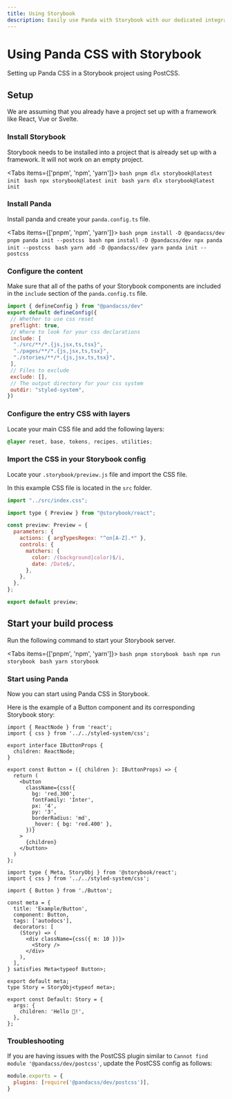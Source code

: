 ```yaml
---
title: Using Storybook
description: Easily use Panda with Storybook with our dedicated integration.
---
```


# Using Panda CSS with Storybook

Setting up Panda CSS in a Storybook project using PostCSS.

## Setup

We are assuming that you already have a project set up with a framework like React, Vue or Svelte.

<Steps>

### Install Storybook

Storybook needs to be installed into a project that is already set up with a framework. It will not work on an empty project.

<Tabs items={['pnpm', 'npm', 'yarn']}>
  <Tab>
    ```bash
    pnpm dlx storybook@latest init
    ```
  </Tab>
  <Tab>
    ```bash
    npx storybook@latest init
    ```
  </Tab>
  <Tab>
    ```bash
    yarn dlx storybook@latest init
    ```
  </Tab>
</Tabs>

### Install Panda

Install panda and create your `panda.config.ts` file.

<Tabs items={['pnpm', 'npm', 'yarn']}>
  <Tab>
    ```bash
    pnpm install -D @pandacss/dev
    pnpm panda init --postcss
    ```
  </Tab>
  <Tab>
    ```bash
    npm install -D @pandacss/dev
    npx panda init --postcss
    ```
  </Tab>
  <Tab>
    ```bash
    yarn add -D @pandacss/dev
    yarn panda init --postcss
    ```
  </Tab>
</Tabs>

### Configure the content

Make sure that all of the paths of your Storybook components are included in the `include` section of the `panda.config.ts` file.

```js {9} filename="panda.config.ts"
import { defineConfig } from "@pandacss/dev"
export default defineConfig({
 // Whether to use css reset
 preflight: true,
 // Where to look for your css declarations
 include: [
  "./src/**/*.{js,jsx,ts,tsx}",
  "./pages/**/*.{js,jsx,ts,tsx}",
  "./stories/**/*.{js,jsx,ts,tsx}",
 ],
 // Files to exclude
 exclude: [],
 // The output directory for your css system
 outdir: "styled-system",
})
```
### Configure the entry CSS with layers

Locate your main CSS file and add the following layers:

```css filename="src/index.css"
@layer reset, base, tokens, recipes, utilities;
```

### Import the CSS in your Storybook config

Locate your `.storybook/preview.js` file and import the CSS file.

In this example CSS file is located in the `src` folder.

```js {1} filename=".storybook/preview.js"
import "../src/index.css";

import type { Preview } from "@storybook/react";

const preview: Preview = {
  parameters: {
    actions: { argTypesRegex: "^on[A-Z].*" },
    controls: {
      matchers: {
        color: /(background|color)$/i,
        date: /Date$/,
      },
    },
  },
};

export default preview;
```

## Start your build process

Run the following command to start your Storybook server.

<Tabs items={['pnpm', 'npm', 'yarn']}>
  <Tab>
    ```bash
    pnpm storybook
    ```
  </Tab>
  <Tab>
    ```bash
    npm run storybook
    ```
  </Tab>
  <Tab>
    ```bash
    yarn storybook
    ```
  </Tab>
</Tabs>

### Start using Panda

Now you can start using Panda CSS in Storybook.

Here is the example of a Button component and its corresponding Storybook story:

```tsx filename="src/stories/Button.tsx"
import { ReactNode } from 'react';
import { css } from '../../styled-system/css';

export interface IButtonProps {
  children: ReactNode;
}

export const Button = ({ children }: IButtonProps) => {
  return (
    <button
      className={css({
        bg: 'red.300',
        fontFamily: 'Inter',
        px: '4',
        py: '3',
        borderRadius: 'md',
        _hover: { bg: 'red.400' },
      })}
    >
      {children}
    </button>
  )
};
```

```tsx filename="src/stories/Button.stories.tsx"
import type { Meta, StoryObj } from '@storybook/react';
import { css } from '../../styled-system/css';

import { Button } from './Button';

const meta = {
  title: 'Example/Button',
  component: Button,
  tags: ['autodocs'],
  decorators: [
    (Story) => (
      <div className={css({ m: 10 })}>
        <Story />
      </div>
    ),
  ],
} satisfies Meta<typeof Button>;

export default meta;
type Story = StoryObj<typeof meta>;

export const Default: Story = {
  args: {
    children: 'Hello 🐼!',
  },
};
```

</Steps>

### Troubleshooting

If you are having issues with the PostCSS plugin similar to `Cannot find module '@pandacss/dev/postcss'`,
update the PostCSS config as follows:

```js filename="postcss.config.js"
module.exports = {
  plugins: [require('@pandacss/dev/postcss')],
}
